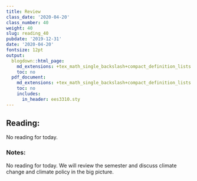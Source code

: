 ```yaml
---
title: Review
class_date: '2020-04-20'
class_number: 40
weight: 40
slug: reading_40
pubdate: '2019-12-31'
date: '2020-04-20'
fontsize: 12pt
output:
  blogdown::html_page:
    md_extensions: +tex_math_single_backslash+compact_definition_lists
    toc: no
  pdf_document:
    md_extensions: +tex_math_single_backslash+compact_definition_lists
    toc: no
    includes:
      in_header: ees3310.sty
---
```

## Reading:

No reading for today.

### Notes:

No reading for today. We will review the semester and discuss climate change and climate policy in the big picture.
